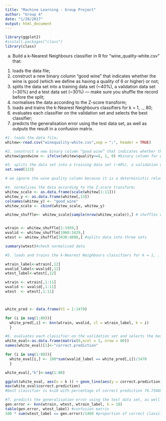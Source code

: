 ```yaml
---
title: "Machine Learning - Group Project"
author: "Group 4"
date: "1/28/2017"
output: html_document
---
```


```r
library(ggplot2)
#install.packages("class")
library(class)
```

(a) Build a k-Nearest Neighbours classifier in R for “wine_quality-white.csv” that:
1. loads the data file;
2. construct a new binary column “good wine” that indicates whether the wine is good
(which we define as having a quality of 6 or higher) or not;
3. splits the data set into a training data set (~40%), a validation data set (~30%) and a test data set (~30%) — make sure you shuffle the record before the split;
4. normalises the data according to the Z-score transform;
5. loads and trains the k-Nearest Neighbours classifiers for k = 1, .., 80;
6. evaluates each classifier on the validation set and selects the best classifier;
7. predicts the generalisation error using the test data set, as well as outputs the result in a confusion matrix.

```r
#1. loads the data file;
whitew<-read.csv("winequality-white.csv",sep = ";", header = TRUE)

#2. construct a new binary column “good wine” that indicates whether the wine is good (which we define as having a quality of 6 or higher) or not
whitew$goodwine <- ifelse(whitew$quality>=6, 1, 0) #binary column for wine quality

#3. splits the data set into a training data set (~40%), a validation data set (~30%) and atest data set (~30%) — make sure you shuffle the record before the split;
set.seed(123)

# we ignore the wine quality column because it is a deterministic relationship with good_wine

#4. normalises the data according to the Z-score transform;
whitew_scale <- as.data.frame(scale(whitew[1:11]))
whitew_y <- as.data.frame(whitew[,13])
colnames(whitew_y) <- "good_wine"
whitew_scale <- cbind(whitew_scale, whitew_y)

whitew_shuffle<- whitew_scale[sample(nrow(whitew_scale)),] # shuffles observations


wtrain <- whitew_shuffle[1:1959,]
wvalid <- whitew_shuffle[1960:3429,]
wtest <- whitew_shuffle[3430:4898,] #splits data into three sets

summary(wtest)#check normalised data

#5. loads and trains the k-Nearest Neighbours classifiers for k = 1, .., 80;

wtrain_label<-wtrain[,12]
wvalid_label<-wvalid[,12]
wtest_label<-wtest[,12]

wtrain <- wtrain[,1:11]
wvalid <- wvalid[,1:11]
wtest  <- wtest[,1:11]



white_pred <- data.frame(V1 = 1:1470)

for (i in seq(1:80)){
  white_pred[,i] <- knn(wtrain, wvalid, cl = wtrain_label, k = i)
  }

#6. evaluates each classifier on the validation set and selects the best classifier;
white_eval<-as.data.frame(matrix(0,ncol = 1, nrow = 80))
names(white_eval)[1]<-"correct.prediction"

for (i in seq(1:80)){
  white_eval[i,] <- 100*sum(wvalid_label == white_pred[,i])/1470
  }

white_eval[,"k"]<-seq(1:80)

ggplot(white_eval, aes(x = k )) + geom_line(aes(y = correct.prediction)) 
max(white_eval$correct.prediction)
#best classifier is k=18 with percentage of correct prediction 76.73469%

#7. predicts the generalisation error using the test data set, as well as outputs the result in a confusion matrix.
gen.error <- knn(wtrain, wtest, wtrain_label, k = 18)
table(gen.error, wtest_label) #confusion matrix 
100 * sum(wtest_label == gen.error)/1469 #proportion of correct classification for k=18 is 76.17427%

```